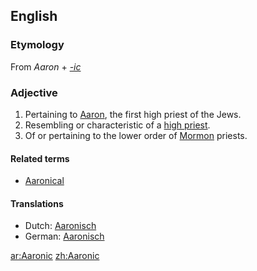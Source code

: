 ==English==
===Etymology===
From ''Aaron'' + ''[[-ic]]''

===Adjective===
{{en-adj}}
#Pertaining to [[Aaron]], the first high priest of the Jews.
#Resembling or characteristic of a [[high priest]].
#Of or pertaining to the lower order of [[Mormon]] priests.

====Related terms====
*[[Aaronical]]

====Translations====
*Dutch: [[Aaronisch]]
*German: [[Aaronisch]]

[[ar:Aaronic]]
[[zh:Aaronic]]